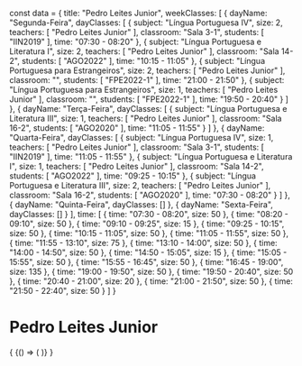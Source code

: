 const data = {
  title: "Pedro Leites Junior",
  weekClasses: [
    {
      dayName: "Segunda-Feira",
      dayClasses: [
        {
          subject: "Língua Portuguesa IV",
          size: 2,
          teachers: [
            "Pedro Leites Junior"
          ],
          classroom: "Sala 3-1",
          students: [
            "IIN2019"
          ],
          time: "07:30 - 08:20"
        },
        {
          subject: "Língua Portuguesa e Literatura I",
          size: 2,
          teachers: [
            "Pedro Leites Junior"
          ],
          classroom: "Sala 14-2",
          students: [
            "AGO2022"
          ],
          time: "10:15 - 11:05"
        },
        {
          subject: "Língua Portuguesa para Estrangeiros",
          size: 2,
          teachers: [
            "Pedro Leites Junior"
          ],
          classroom: "",
          students: [
            "FPE2022-1"
          ],
          time: "21:00 - 21:50"
        },
        {
          subject: "Língua Portuguesa para Estrangeiros",
          size: 1,
          teachers: [
            "Pedro Leites Junior"
          ],
          classroom: "",
          students: [
            "FPE2022-1"
          ],
          time: "19:50 - 20:40"
        }
      ]
    },
    {
      dayName: "Terça-Feira",
      dayClasses: [
        {
          subject: "Língua Portuguesa e Literatura III",
          size: 1,
          teachers: [
            "Pedro Leites Junior"
          ],
          classroom: "Sala 16-2",
          students: [
            "AGO2020"
          ],
          time: "11:05 - 11:55"
        }
      ]
    },
    {
      dayName: "Quarta-Feira",
      dayClasses: [
        {
          subject: "Língua Portuguesa IV",
          size: 1,
          teachers: [
            "Pedro Leites Junior"
          ],
          classroom: "Sala 3-1",
          students: [
            "IIN2019"
          ],
          time: "11:05 - 11:55"
        },
        {
          subject: "Língua Portuguesa e Literatura I",
          size: 1,
          teachers: [
            "Pedro Leites Junior"
          ],
          classroom: "Sala 14-2",
          students: [
            "AGO2022"
          ],
          time: "09:25 - 10:15"
        },
        {
          subject: "Língua Portuguesa e Literatura III",
          size: 2,
          teachers: [
            "Pedro Leites Junior"
          ],
          classroom: "Sala 16-2",
          students: [
            "AGO2020"
          ],
          time: "07:30 - 08:20"
        }
      ]
    },
    {
      dayName: "Quinta-Feira",
      dayClasses: []
    },
    {
      dayName: "Sexta-Feira",
      dayClasses: []
    }
  ],
  time: [
    {
      time: "07:30 - 08:20",
      size: 50
    },
    {
      time: "08:20 - 09:10",
      size: 50
    },
    {
      time: "09:10 - 09:25",
      size: 15
    },
    {
      time: "09:25 - 10:15",
      size: 50
    },
    {
      time: "10:15 - 11:05",
      size: 50
    },
    {
      time: "11:05 - 11:55",
      size: 50
    },
    {
      time: "11:55 - 13:10",
      size: 75
    },
    {
      time: "13:10 - 14:00",
      size: 50
    },
    {
      time: "14:00 - 14:50",
      size: 50
    },
    {
      time: "14:50 - 15:05",
      size: 15
    },
    {
      time: "15:05 - 15:55",
      size: 50
    },
    {
      time: "15:55 - 16:45",
      size: 50
    },
    {
      time: "16:45 - 19:00",
      size: 135
    },
    {
      time: "19:00 - 19:50",
      size: 50
    },
    {
      time: "19:50 - 20:40",
      size: 50
    },
    {
      time: "20:40 - 21:00",
      size: 20
    },
    {
      time: "21:00 - 21:50",
      size: 50
    },
    {
      time: "21:50 - 22:40",
      size: 50
    }
  ]
}

# Pedro Leites Junior

<div>
  {
    <BrowserOnly>
      {() => (
        <Grid
          title={data.title}
          weekClasses={data.weekClasses}
          time={data.time}
        />
      )}
    </BrowserOnly>
  }
</div>

